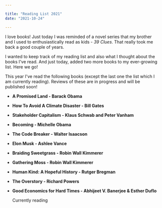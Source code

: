 ```yaml
---

title: "Reading List 2021"
date: "2021-10-24"

---
```


I love books! Just today I was reminded of a novel series that my brother and I used to enthusiastically read as kids - *39 Clues*. 
That really took me back a good couple of years.


I wanted to keep track of my reading list and also what I thought about the books I've read. And just today, added two more books to my ever-growing list. Here we go!

This year I've read the following books (except the last one the list which I am currently reading). Reviews of these are in progress and will be published soon!

* **A Promised Land - Barack Obama**

* **How To Avoid A Climate Disaster - Bill Gates**

* **Stakeholder Capitalism - Klaus Schwab and Peter Vanham**

* **Becoming - Michelle Obama**

* **The Code Breaker - Walter Isaacson**

* **Elon Musk - Ashlee Vance**

* **Braiding Sweetgrass - Robin Wall Kimmerer**

* **Gathering Moss - Robin Wall Kimmerer**

* **Human Kind: A Hopeful History - Rutger Bregman**

* **The Overstory - Richard Powers**
  
* **Good Economics for Hard Times - Abhijeet V. Banerjee & Esther Duflo**

    Currently reading   
    